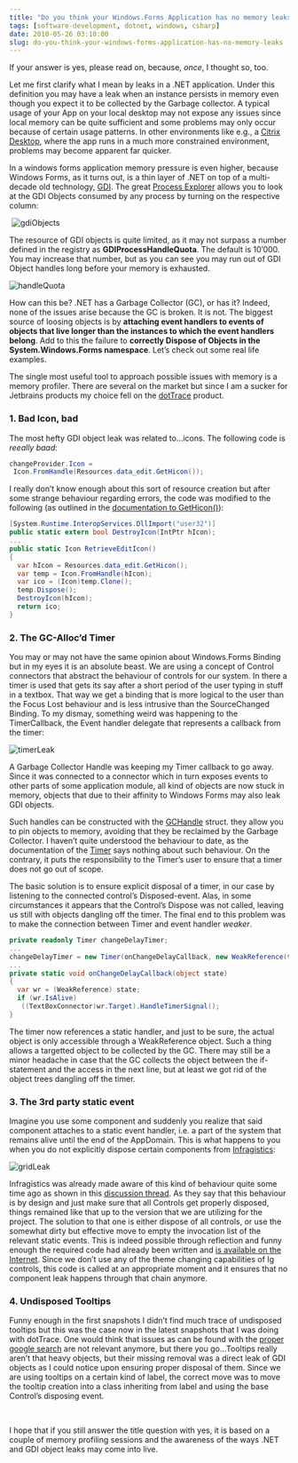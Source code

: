 ```yaml
---
title: "Do you think your Windows.Forms Application has no memory leaks?"
tags: [software-development, dotnet, windows, csharp]
date: 2010-05-26 03:10:00
slug: do-you-think-your-windows-forms-application-has-no-memory-leaks
---
```


If your answer is yes, please read on, because, _once_, I thought so, too.

Let me first clarify what I mean by leaks in a .NET application. Under this definition you may have a leak when an instance persists in memory even though you expect it to be collected by the Garbage collector. A typical usage of your App on your local desktop may not expose any issues since local memory can be quite sufficient and some problems may only occur because of certain usage patterns. In other environments like e.g., a [Citrix Desktop](http://www.citrix.com/lang/English/home.asp), where the app runs in a much more constrained environment, problems may become apparent far quicker. 

In a windows forms application memory pressure is even higher, because Windows Forms, as it turns out, is a thin layer of .NET on top of a multi-decade old technology, [GDI](http://en.wikipedia.org/wiki/Graphics_Device_Interface). The great [Process Explorer](http://technet.microsoft.com/en-us/sysinternals/bb896653.aspx) allows you to look at the GDI Objects consumed by any process by turning on the respective column:

&nbsp;![gdiObjects](/assets/gdiObjects_6ffad6a0-8d1a-496a-93b8-ddf5f53cc21a.png "gdiObjects") 

The resource of GDI objects is quite limited, as it may not surpass a number defined in the registry as **GDIProcessHandleQuota**. The default is 10’000. You may increase that number, but as you can see you may run out of GDI Object handles long before your memory is exhausted.

![handleQuota](/assets/handleQuota_5cab2b59-cbb5-4178-8868-0c5082df4bd0.png "handleQuota") 

How can this be? .NET has a Garbage Collector (GC), or has it? Indeed, none of the issues arise because the GC is broken. It is not. The biggest source of loosing objects is by **attaching event handlers to events of objects that live longer than the instances to which the event handlers belong**. Add to this the failure to **correctly Dispose of Objects in the System.Windows.Forms namespace**. Let’s check out some real life examples.

The single most useful tool to approach possible issues with memory is a memory profiler. There are several on the market but since I am a sucker for Jetbrains products my choice fell on the [dotTrace](http://www.jetbrains.com/profiler/features/index.html) product.

### 1. Bad Icon, bad

The most hefty GDI object leak was related to…icons. The following code is _reeally baad_:

 ```csharp
 changeProvider.Icon = 
  Icon.FromHandle(Resources.data_edit.GetHicon());
```

I really don’t know enough about this sort of resource creation but after some strange behaviour regarding errors, the code was modified to the following (as outlined in the [documentation to GetHicon()](http://msdn.microsoft.com/en-us/library/system.drawing.bitmap.gethicon.aspx)):

```csharp
[System.Runtime.InteropServices.DllImport("user32")]
public static extern bool DestroyIcon(IntPtr hIcon);
...
public static Icon RetrieveEditIcon()
{
  var hIcon = Resources.data_edit.GetHicon();
  var temp = Icon.FromHandle(hIcon);
  var ico = (Icon)temp.Clone();
  temp.Dispose();
  DestroyIcon(hIcon);
  return ico;
}
```

### 2. The GC-Alloc’d Timer

You may or may not have the same opinion about Windows.Forms Binding but in my eyes it is an absolute beast. We are using a concept of Control connectors that abstract the behaviour of controls for our system. In there a timer is used that gets its say after a short period of the user typing in stuff in a textbox. That way we get a binding that is more logical to the user than the Focus Lost behaviour and is less intrusive than the SourceChanged Binding. To my dismay, something weird was happening to the TimerCallback, the Event handler delegate that represents a callback from the timer:

![timerLeak](/assets/timerLeak_6e94ad39-e5bd-4722-8a31-7ec4b782389c.png "timerLeak") 

A Garbage Collector Handle was keeping my Timer callback to go away. Since it was connected to a connector which in turn exposes events to other parts of some application module, all kind of objects are now stuck in memory, objects that due to their affinity to Windows Forms may also leak GDI objects.

Such handles can be constructed with the [GCHandle](http://msdn.microsoft.com/en-us/library/system.runtime.interopservices.gchandle_members(v=VS.100).aspx) struct. they allow you to pin objects to memory, avoiding that they be reclaimed by the Garbage Collector. I haven’t quite understood the behaviour to date, as the documentation of the [Timer](http://msdn.microsoft.com/en-us/library/system.threading.timer.aspx) says nothing about such behaviour. On the contrary, it puts the responsibility to the Timer’s user to ensure that a timer does not go out of scope.

The basic solution is to ensure explicit disposal of a timer, in our case by listening to the connected control’s Disposed-event. Alas, in some circumstances it appears that the Control’s Dispose was not called, leaving us still with objects dangling off the timer. The final end to this problem was to make the connection between Timer and event handler _weaker_.

```csharp
private readonly Timer changeDelayTimer;
...
changeDelayTimer = new Timer(onChangeDelayCallback, new WeakReference(this), ...);
...
private static void onChangeDelayCallback(object state)
{
  var wr = (WeakReference) state;
  if (wr.IsAlive)
   ((TextBoxConnector)wr.Target).HandleTimerSignal();
}
```

The timer now references a static handler, and just to be sure, the actual object is only accessible through a WeakReference object. Such a thing allows a targetted object to be collected by the GC. There may still be a minor headache in case that the GC collects the object between the if-statement and the access in the next line, but at least we got rid of the object trees dangling off the timer.

### 3. The 3rd party static event

Imagine you use some component and suddenly you realize that said component attaches to a static event handler, i.e. a part of the system that remains alive until the end of the AppDomain. This is what happens to you when you do not explicitly dispose certain components from [Infragistics](http://www.infragistics.com/):

![gridLeak](/assets/gridLeak_534c2e57-c6a5-447c-8714-6245a2af9029.png "gridLeak")

Infragistics was already made aware of this kind of behaviour quite some time ago as shown in this [discussion thread](http://forums.infragistics.com/forums/t/20841.aspx). As they say that this behaviour is by design and just make sure that all Controls get properly disposed, things remained like that up to the version that we are utilizing for the project. The solution to that one is either dispose of all controls, or use the somewhat dirty but effective move to empty the invocation list of the relevant static events. This is indeed possible through reflection and funny enough the required code had already been written and [is available on the Internet](http://subjectively.blogspot.com/2009/03/importance-of-recycling-memory.html). Since we don’t use any of the theme changing capabilities of Ig controls, this code is called at an appropriate moment and it ensures that no component leak happens through that chain anymore.

### 4. Undisposed Tooltips

Funny enough in the first snapshots I didn’t find much trace of undisposed tooltips but this was the case now in the latest snapshots that I was doing with dotTrace. One would think that issues as can be found with the [proper google search](http://www.google.de/search?ie=UTF-8&amp;q=windows+forms+tooltip+gdi+object+leak) are not relevant anymore, but there you go…Tooltips really aren’t that heavy objects, but their missing removal was a direct leak of GDI objects as I could notice upon ensuring proper disposal of them. Since we are using tooltips on a certain kind of label, the correct move was to move the tooltip creation into a class inheriting from label and using the base Control’s disposing event.

&nbsp;

I hope that if you still answer the title question with yes, it is based on a couple of memory profiling sessions and the awareness of the ways .NET and GDI object leaks may come into live.